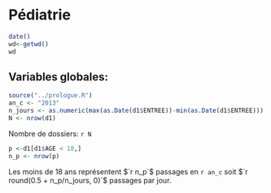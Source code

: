Pédiatrie
========================================================

```r
date()
wd<-getwd()
wd
```
Variables globales:
-------------------
```r
source("../prologue.R")
an_c <- "2013"
n_jours <- as.numeric(max(as.Date(d1$ENTREE))-min(as.Date(d1$ENTREE)))
N <- nrow(d1)
```
Nombre de dossiers: `r N`

```r
p <-d1[d1$AGE < 18,]
n_p <- nrow(p)
```
Les moins de 18 ans représentent $`r n_p`$ passages en `r an_c` soit $`r round(0.5 + n_p/n_jours, 0)`$ passages par jour.

